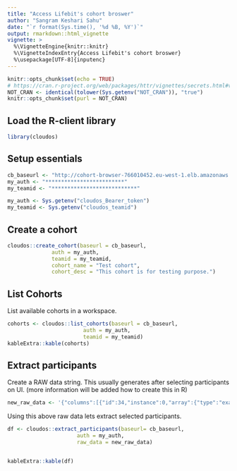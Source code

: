 ```yaml
---
title: "Access Lifebit's cohort broswer"
author: "Sangram Keshari Sahu"
date: "`r format(Sys.time(), '%d %B, %Y')`"
output: rmarkdown::html_vignette
vignette: >
  %\VignetteEngine{knitr::knitr}
  %\VignetteIndexEntry{Access Lifebit's cohort broswer}
  %\usepackage[UTF-8]{inputenc}
---
```


```r
knitr::opts_chunk$set(echo = TRUE)
# https://cran.r-project.org/web/packages/httr/vignettes/secrets.html#vignettes
NOT_CRAN <- identical(tolower(Sys.getenv("NOT_CRAN")), "true")
knitr::opts_chunk$set(purl = NOT_CRAN)
```



## Load the R-client library
```r
library(cloudos)
```

## Setup essentials 

```r
cb_baseurl <- "http://cohort-browser-766010452.eu-west-1.elb.amazonaws.com"
my_auth <- "*************************"
my_teamid <- "***************************"
```

```r
my_auth <- Sys.getenv("cloudos_Bearer_token")
my_teamid <- Sys.getenv("cloudos_teamid")
```

## Create a cohort

```r
cloudos::create_cohort(baseurl = cb_baseurl,
              auth = my_auth,
              teamid = my_teamid,
              cohort_name = "Test cohort",
              cohort_desc = "This cohort is for testing purpose.")
```

## List Cohorts

List available cohorts in a workspace.

```r
cohorts <- cloudos::list_cohorts(baseurl = cb_baseurl,
                        auth = my_auth,
                        teamid = my_teamid)
kableExtra::kable(cohorts)
```

## Extract participants

Create a RAW data string. This usually generates after selecting participants on UI. (more information will be added how to create this in R)

```r
new_raw_data <- '{"columns":[{"id":34,"instance":0,"array":{"type":"exact","value":0}},{"id":31,"instance":0,"array":{"type":"exact","value":0}},{"id":52,"instance":0,"array":{"type":"exact","value":0}},{"id":5984,"instance":0,"array":{"type":"avg"}},{"id":5984,"instance":0,"array":{"type":"min"}},{"id":5984,"instance":0,"array":{"type":"max"}},{"id":20001,"instance":0,"array":{"type":"exact","value":0}}],"ids":["5f185b92bf92ed4d3be9637d","5edbdd689d700db709af0c2f","5f185b91bf92ed4d3be9587e","5f185b91bf92ed4d3be95984","5edbdd689d700db709af0c3e","5edbdd689d700db709af0c2b","5edbdd689d700db709af0c2d","5f185b93bf92ed4d3be982e9","5edbdd689d700db709af0c2a","5edbdd689d700db709af0c4d"],"type":"csv","baseURL":"http://cohort-browser-766010452.eu-west-1.elb.amazonaws.com"}'
```

Using this above raw data lets extract selected participants.

```r
df <- cloudos::extract_participants(baseurl= cb_baseurl, 
                      auth = my_auth,
                      raw_data = new_raw_data)


kableExtra::kable(df)
```

